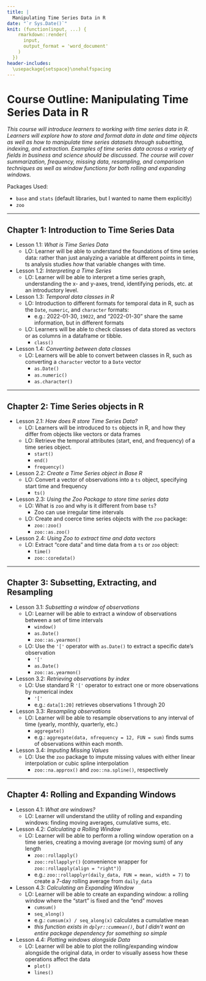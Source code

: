 ```yaml
---
title: |
  Manipulating Time Series Data in R
date: "`r Sys.Date()`"
knit: (function(input, ...) {
    rmarkdown::render(
      input,
      output_format = 'word_document'
    )
  })
header-includes:
  \usepackage{setspace}\onehalfspacing
---
```


# Course Outline: Manipulating Time Series Data in R

*This course will introduce learners to working with time series data in R. Learners will explore how to store and format data in date and time objects as well as how to manipulate time series datasets through subsetting, indexing, and extraction. Examples of time series data across a variety of fields in business and science should be discussed. The course will cover summarization, frequency, missing data, resampling, and comparison techniques as well as window functions for both rolling and expanding windows.*

Packages Used:

-   `base` and `stats` (default libraries, but I wanted to name them explicitly)
-   `zoo`

<!-- https://github.com/brownhr/timeseries/issues/2 -->

------------------------------------------------------------------------

## Chapter 1: Introduction to Time Series Data

-   Lesson 1.1: *What is Time Series Data*
    -   LO: Learner will be able to understand the foundations of time series data: rather than just analyzing a variable at different points in time, ts analysis studies *how* that variable changes with time.
-   Lesson 1.2: *Interpreting a Time Series*
    -   LO: Learner will be able to interpret a time series graph, understanding the x- and y-axes, trend, identifying periods, etc. at an introductory level.
-   Lesson 1.3: *Temporal data classes in R*
    -   LO: Introduction to different formats for temporal data in R, such as the `Date`, `numeric`, and `character` formats:
        -   e.g.: 2022-01-30, `19022`, and "2022-01-30" share the same information, but in different formats
    -   LO: Learners will be able to check classes of data stored as vectors or as columns in a dataframe or tibble.
        -   `class()`
-   Lesson 1.4: *Converting between data classes*
    -   LO: Learners will be able to convert between classes in R, such as converting a `character` vector to a `Date` vector
        -   `as.Date()`
        -   `as.numeric()`
        -   `as.character()`

<!-- Should we use the more complete `zoo` package, which has better compatibility when coercing df, etc.? Supports irregular time series and already exists within the course.   -->

------------------------------------------------------------------------

## Chapter 2: Time Series objects in R

-   Lesson 2.1: *How does R store Time Series Data?*
    -   LO: Learners will be introduced to `ts` objects in R, and how they differ from objects like vectors or data frames
    -   LO: Retrieve the temporal attributes (start, end, and frequency) of a time series object.
        -   `start()`
        -   `end()`
        -   `frequency()`
-   Lesson 2.2: *Create a Time Series object in Base R*
    -   LO: Convert a vector of observations into a `ts` object, specifying start time and frequency
        -   `ts()`
-   Lesson 2.3: *Using the Zoo Package to store time series data*
    -   LO: What is `zoo` and why is it different from base `ts`?
        -   Zoo can use irregular time intervals
    -   LO: Create and coerce time series objects with the `zoo` package:
        -   `zoo::zoo()`
        -   `zoo::as.zoo()`
-   Lesson 2.4: *Using Zoo to extract time and data vectors*
    -   LO: Extract "core data" and time data from a `ts` or `zoo` object:
        -   `time()`
        -   `zoo::coredata()`

------------------------------------------------------------------------

## Chapter 3: Subsetting, Extracting, and Resampling

-   Lesson 3.1: *Subsetting a window of observations*
    -   LO: Learner will be able to extract a window of observations between a set of time intervals
        -   `window()`
        -   `as.Date()`
        -   `zoo::as.yearmon()`
    -   LO: Use the `'['` operator with `as.Date()` to extract a specific date's observation
        -   `'['`
        -   `as.Date()`
        -   `zoo::as.yearmon()`
-   Lesson 3.2: *Retrieving observations by index*
    -   LO: Use standard R `'['` operator to extract one or more observations by numerical index
        -   `'['`
        -   e.g.: `data[1:20]` retrieves observations 1 through 20
-   Lesson 3.3: *Resampling observations*
    -   LO: Learner will be able to resample observations to any interval of time (yearly, monthly, quarterly, etc.)
        -   `aggregate()`
        -   e.g.: `aggregate(data, nfrequency = 12, FUN = sum)` finds sums of observations within each month.
-   Lesson 3.4: *Imputing Missing Values*
    -   LO: Use the `zoo` package to impute missing values with either linear interpolation or cubic spline interpolation
        -   `zoo::na.approx()` and `zoo::na.spline()`, respectively

------------------------------------------------------------------------

## Chapter 4: Rolling and Expanding Windows

-   Lesson 4.1: *What are windows?*
    -   LO: Learner will understand the utility of rolling and expanding windows: finding moving averages, cumulative sums, etc.
-   Lesson 4.2: *Calculating a Rolling Window*
    -   LO: Learner will be able to perform a rolling window operation on a time series, creating a moving average (or moving sum) of any length
        -   `zoo::rollapply()`
        -   `zoo::rollapplyr()` (convenience wrapper for `zoo::rollapply(align = "right")`)
        -   e.g.: `zoo::rollapplyr(daily_data, FUN = mean, width = 7)` to create a 7-day rolling average from `daily_data`
-   Lesson 4.3: *Calculating an Expanding Window*
    -   LO: Learner will be able to create an expanding window: a rolling window where the "start" is fixed and the "end" moves
        -   `cumsum()`
        -   `seq_along()`
        -   e.g.: `cumsum(x) / seq_along(x)` calculates a cumulative mean
        -   *this function exists in `dplyr::cummean()`, but I didn't want an entire package dependency for something so simple*
-   Lesson 4.4: *Plotting windows alongside Data*
    -   LO: Learner will be able to plot the rolling/expanding window alongside the original data, in order to visually assess how these operations affect the data
        -   `plot()`
        -   `lines()`
